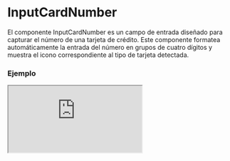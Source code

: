 
# InputCardNumber

El componente InputCardNumber es un campo de entrada diseñado para capturar el número de una tarjeta de crédito. Este componente formatea automáticamente la entrada del número en grupos de cuatro dígitos y muestra el icono correspondiente al tipo de tarjeta detectada.

### Ejemplo

<Iframe
  minHeightIframe="30dvh"
  src="https://fenextjs-component-storybook.vercel.app/iframe.html?args=&id=input-card-inputcardnumber--index&viewMode=story"
/>

### Importacion

Para importar el componente InputCardNumber, se puede hacer desde fenextjs

```tsx copy
import { InputCardNumber } from "fenextjs";
```

### Parametros

| Parametro       | Tipo                     | Requerido | Default   | Descripcion                                                                                                    |
| --------------- | ------------------------ | --------- | --------- | -------------------------------------------------------------------------------------------------------------- |
| defaultValue    | string                   | no        | ''        | Valor predeterminado del componente, que representa el número de tarjeta.                                      |
| value           | string                   | no        | ''        | Valor controlado del componente, que representa el número de tarjeta.                                          |
| onChange        | (value: string) =\> void | no        | undefined | Función que se ejecuta cuando el valor del componente cambia, proporcionando el número de tarjeta como cadena. |
| maxNumberLength | number                   | no        | 19        | Longitud máxima permitida para la entrada del número de tarjeta. El valor mínimo es 15.                        |
| disabled        | boolean                  | no        | false     | Indica si el campo de entrada está deshabilitado.                                                              |
| required        | boolean                  | no        | false     | Indica si el campo de entrada es obligatorio.                                                                  |
| error           | string \| undefined      | no        | undefined | Mensaje de error que se muestra si la validación falla.                                                        |
| className       | string                   | no        | ''        | Clase CSS para personalizar el estilo del componente.                                                          |

### Storybook

Para ver el storybook del componente lo puede hacer con este [link](https://fenextjs-component-storybook.vercel.app/?path=/story/input-card-inputcardnumber--index)

### Usos

- Básico

```tsx copy
<InputCardNumber />
```

- InputCardNumber con valor predeterminado

```tsx copy
<InputCardNumber defaultValue="1234 5678 9012 3456" />
```

- InputCardNumber controlado

```tsx copy
<InputCardNumber
  value="4111 1111 1111 1111"
  onChange={(number) => console.log(number)}
/>
```

- InputCardNumber deshabilitado

```tsx copy
<InputCardNumber disabled={true} />
```
